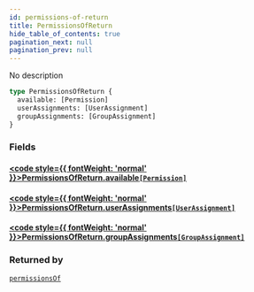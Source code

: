 ```yaml
---
id: permissions-of-return
title: PermissionsOfReturn
hide_table_of_contents: true
pagination_next: null
pagination_prev: null
---
```








No description

```graphql
type PermissionsOfReturn {
  available: [Permission]
  userAssignments: [UserAssignment]
  groupAssignments: [GroupAssignment]
}
```


### Fields

#### [<code style={{ fontWeight: 'normal' }}>PermissionsOfReturn.<b>available</b></code>](#)<Bullet />[`[Permission]`](/docs/schemas/arkitekt/objects/permission) <Badge class="secondary" text="list"/> <Badge class="secondary" text="object"/>
> 
> 

#### [<code style={{ fontWeight: 'normal' }}>PermissionsOfReturn.<b>userAssignments</b></code>](#)<Bullet />[`[UserAssignment]`](/docs/schemas/arkitekt/objects/user-assignment) <Badge class="secondary" text="list"/> <Badge class="secondary" text="object"/>
> 
> 

#### [<code style={{ fontWeight: 'normal' }}>PermissionsOfReturn.<b>groupAssignments</b></code>](#)<Bullet />[`[GroupAssignment]`](/docs/schemas/arkitekt/objects/group-assignment) <Badge class="secondary" text="list"/> <Badge class="secondary" text="object"/>
> 
> 



### Returned by

[`permissionsOf`](/docs/schemas/arkitekt/queries/permissions-of)  <Badge class="secondary" text="query"/>



